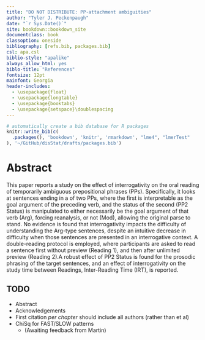 ```yaml
---
title: "DO NOT DISTRIBUTE: PP-attachment ambiguities"
author: "Tyler J. Peckenpaugh"
date: "`r Sys.Date()`"
site: bookdown::bookdown_site
documentclass: book
classoption: oneside
bibliography: [refs.bib, packages.bib]
csl: apa.csl
biblio-style: "apalike"
always_allow_html: yes
biblo-title: "References"
fontsize: 12pt
mainfont: Georgia
header-includes:
  - \usepackage{float}
  - \usepackage{longtable}
  - \usepackage{booktabs}
  - \usepackage{setspace}\doublespacing
---
```

```r
# automatically create a bib database for R packages
knitr::write_bib(c(
  .packages(), 'bookdown', 'knitr', 'rmarkdown', "lme4", "lmerTest"
), '~/GitHub/disStat/drafts/packages.bib')
```
\raggedright
# Abstract {-}

This paper reports a study on the effect of interrogativity on the oral reading of temporarily ambiguous prepositional phrases (PPs). Specifically, it looks at sentences ending in a of two PPs, where the first is interpretable as the goal argument of the preceding verb, and the status of the second (PP2 Status) is manipulated to either necessarily be the goal argument of that verb (Arg), forcing reanalysis, or not (Mod), allowing the original parse to stand. No evidence is found that interrogativity impacts the difficulty of understanding the Arg-type sentences, despite an intuitive decrease in difficulty when those sentences are presented in an interrogative context. A double-reading protocol is employed, where participants are asked to read a sentence first without preview (Reading 1), and then after unlimited preview (Reading 2).A robust effect of PP2 Status is found for the prosodic phrasing of the target sentences, and an effect of interrogativity on the study time between Readings, Inter-Reading Time (IRT), is reported.

## TODO
  
  * Abstract
  * Acknowledgements
  * First citation *per chapter* should include all authors (rather than et al)
  * ChiSq for FAST/SLOW patterns
    * (Awaiting feedback from Martin)

\pagebreak